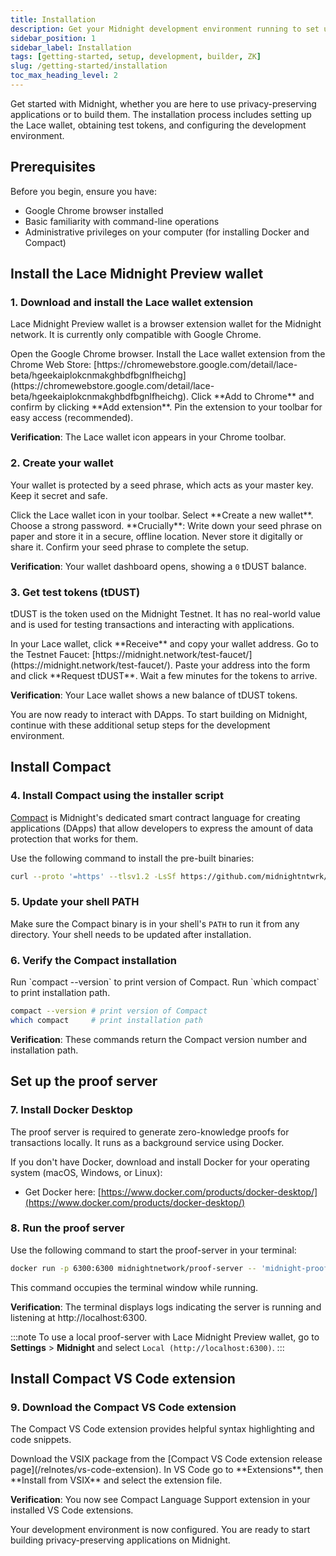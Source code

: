 ```yaml
---
title: Installation
description: Get your Midnight development environment running to set up tools, configure wallets, and deploy your first zero-knowledge application.
sidebar_position: 1
sidebar_label: Installation
tags: [getting-started, setup, development, builder, ZK]
slug: /getting-started/installation
toc_max_heading_level: 2
---
```



Get started with Midnight, whether you are here to use privacy-preserving applications or to build them. The installation process includes setting up the Lace wallet, obtaining test tokens, and configuring the development environment.

## Prerequisites

Before you begin, ensure you have:

- Google Chrome browser installed
- Basic familiarity with command-line operations
- Administrative privileges on your computer (for installing Docker and Compact)

## Install the Lace Midnight Preview wallet

### 1. Download and install the Lace wallet extension

Lace Midnight Preview wallet is a browser extension wallet for the Midnight network. It is currently only compatible with Google Chrome.

<StepsProvider>
    <Step>Open the Google Chrome browser.</Step>
    <Step>Install the Lace wallet extension from the Chrome Web Store: [https://chromewebstore.google.com/detail/lace-beta/hgeekaiplokcnmakghbdfbgnlfheichg](https://chromewebstore.google.com/detail/lace-beta/hgeekaiplokcnmakghbdfbgnlfheichg).</Step>
    <Step>Click **Add to Chrome** and confirm by clicking **Add extension**.</Step>
    <Step>Pin the extension to your toolbar for easy access (recommended).</Step>
</StepsProvider>

**Verification**: The Lace wallet icon appears in your Chrome toolbar.

### 2. Create your wallet

Your wallet is protected by a seed phrase, which acts as your master key. Keep it secret and safe.

<StepsProvider>
    <Step>Click the Lace wallet icon in your toolbar.</Step>
    <Step>Select **Create a new wallet**.</Step>
    <Step>Choose a strong password.</Step>
    <Step>**Crucially**: Write down your seed phrase on paper and store it in a secure, offline location. Never store it digitally or share it.</Step>
    <Step>Confirm your seed phrase to complete the setup.</Step>
</StepsProvider>

**Verification**: Your wallet dashboard opens, showing a `0` tDUST balance.

### 3. Get test tokens (tDUST)

tDUST is the token used on the Midnight Testnet. It has no real-world value and is used for testing transactions and interacting with applications.

<StepsProvider>
    <Step>In your Lace wallet, click **Receive** and copy your wallet address.</Step>
    <Step>Go to the Testnet Faucet: [https://midnight.network/test-faucet/](https://midnight.network/test-faucet/).</Step>
    <Step>Paste your address into the form and click **Request tDUST**.</Step>
    <Step>Wait a few minutes for the tokens to arrive.</Step>
</StepsProvider>

**Verification**: Your Lace wallet shows a new balance of tDUST tokens.

You are now ready to interact with DApps. To start building on Midnight, continue with these additional setup steps for the development environment.

## Install Compact

### 4. Install Compact using the installer script

[Compact](https://github.com/midnightntwrk/compact) is Midnight's dedicated smart contract language for creating applications (DApps) that allow developers to express the amount of data protection that works for them.

Use the following command to install the pre-built binaries:

```bash
curl --proto '=https' --tlsv1.2 -LsSf https://github.com/midnightntwrk/compact/releases/download/compact-v0.2.0/compact-installer.sh | sh
```

### 5. Update your shell PATH

Make sure the Compact binary is in your shell's `PATH` to run it from any directory. Your shell needs to be updated after installation.

### 6. Verify the Compact installation

<StepsProvider>
    <Step>Run `compact --version` to print version of Compact.</Step>
    <Step>Run `which compact` to print installation path.</Step>
</StepsProvider>

```bash
compact --version # print version of Compact
which compact     # print installation path
```

**Verification**: These commands return the Compact version number and installation path.

## Set up the proof server

### 7. Install Docker Desktop

The proof server is required to generate zero-knowledge proofs for transactions locally. It runs as a background service using Docker.

If you don't have Docker, download and install Docker for your operating system (macOS, Windows, or Linux):
- Get Docker here: [https://www.docker.com/products/docker-desktop/](https://www.docker.com/products/docker-desktop/)

### 8. Run the proof server

Use the following command to start the proof-server in your terminal:

```bash
docker run -p 6300:6300 midnightnetwork/proof-server -- 'midnight-proof-server --network testnet'
```

This command occupies the terminal window while running.

**Verification**: The terminal displays logs indicating the server is running and listening at http://localhost:6300.

:::note
To use a local proof-server with Lace Midnight Preview wallet, go to **Settings** > **Midnight** and select `Local (http://localhost:6300)`.
:::

## Install Compact VS Code extension

### 9. Download the Compact VS Code extension

The Compact VS Code extension provides helpful syntax highlighting and code snippets.

<StepsProvider>
    <Step>Download the VSIX package from the [Compact VS Code extension release page](/relnotes/vs-code-extension).</Step>
    <Step>In VS Code go to **Extensions**, then **Install from VSIX** and select the extension file.</Step>
</StepsProvider>

**Verification**: You now see Compact Language Support extension in your installed VS Code extensions.

Your development environment is now configured. You are ready to start building privacy-preserving applications on Midnight.
